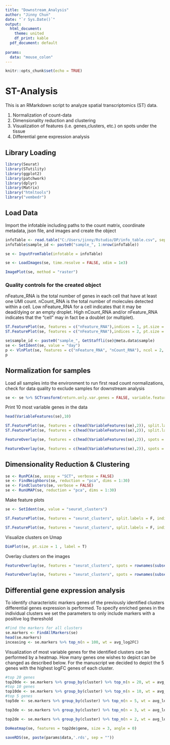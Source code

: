 ---
title: "Downstream_Analysis"
author: "Jinny Chun"
date: "`r Sys.Date()`"
output:
  html_document:
    theme: united
    df_print: kable
  pdf_document: default
  
params: 
  data: "mouse_colon"
---


```{r setup, include=FALSE}
knitr::opts_chunk$set(echo = TRUE)
```


# ST-Analysis

This is an RMarkdown script to analyze spatial transcriptomics (ST) data.

1. Normalization of count-data 
2. Dimensionality reduction and clustering
3. Visualization of features (i.e. genes,clusters, etc.) on spots under the tissue 
4. Differential gene expression analysis

## Library Loading

```{r, load required packages,warning = FALSE, results='hide'}
library(Seurat)
library(STutility)
library(ggplot2)
library(patchwork)
library(dplyr)
library(Matrix)
library("htmltools")
library("vembedr")
```


## Load Data

Import the infotable including paths to the count matrix, coordinate metadata, json file, and images and create the object

```{r load data}
infoTable <- read.table("C:/Users/jinny/Rstudio/DP/info_table.csv", sep=";", header=T, stringsAsFactors = F)
infoTable$sample_id <- paste0("sample_", 1:nrow(infoTable))
```

```{r create_seurat}

se <- InputFromTable(infotable = infoTable)
```

```{r loadimages}

se <- LoadImages(se, time.resolve = FALSE, xdim = 1e3)

```

```{r plot_images, fig.width=12, fig.height=6, out.width="100%"}
ImagePlot(se, method = "raster")
```


### Quality controls for the created object

nFeature_RNA is the total number of genes in each cell that have at least one UMI count. nCount_RNA is the total number of molecules detected within a cell. Low nFeature_RNA for a cell indicates that it may be dead/dying or an empty droplet. High nCount_RNA and/or nFeature_RNA indicates that the "cell" may in fact be a doublet (or multiplet). 

```{r plot_features, fig.width=7, fig.height=7}
ST.FeaturePlot(se, features = c("nFeature_RNA"),indices = 1, pt.size = 2.5)
ST.FeaturePlot(se, features = c("nFeature_RNA"),indices = 2, pt.size = 2.5)
```

```{r qc_violin, fig.width=8, fig.height=6}

se$sample_id <- paste0("sample_", GetStaffli(se)@meta.data$sample)
se <- SetIdent(se, value = "day")
p <- VlnPlot(se, features = c("nFeature_RNA", "nCount_RNA"), ncol = 2, pt.size = 0.5)
p

```

## Normalization for samples
Load all samples into the environment to run first read count normalizations,  
check for data quality to exclude samples for downstream analysis


```{r analysis_wf}

se <- se %>% SCTransform(return.only.var.genes = FALSE, variable.features.n = NULL, variable.features.rv.th = 1.1)

```


Print 10 most variable genes in the data

```{r, variable genes}
head(VariableFeatures(se),10)
```

```{r, spatial plot with variable gene expression}
ST.FeaturePlot(se, features = c(head(VariableFeatures(se),2)), split.labels = F, indices = 1,pt.size = 2.5)
ST.FeaturePlot(se, features = c(head(VariableFeatures(se),2)), split.labels = F, indices = 2,pt.size = 2.5)
```

```{r, sptial plot with sample images}
FeatureOverlay(se, features = c(head(VariableFeatures(se),2)), spots = rownames(subset(se[[]])),sampleids = 1, pt.alpha = 0.8, pt.size = 2.5)

FeatureOverlay(se, features = c(head(VariableFeatures(se),2)), spots = rownames(subset(se[[]])),sampleids = 2, pt.alpha = 0.8, pt.size = 2.5)
```


## Dimensionality Reduction & Clustering

```{r dim.cluster}
se <- RunPCA(se, assay = "SCT", verbose = FALSE)
se <- FindNeighbors(se, reduction = "pca", dims = 1:30)
se <- FindClusters(se, verbose = FALSE)
se <- RunUMAP(se, reduction = "pca", dims = 1:30)
```



Make feature plots

```{r, feature plots}
se <- SetIdent(se, value = "seurat_clusters")

ST.FeaturePlot(se, features = "seurat_clusters", split.labels = F, indices = 1,pt.size = 2.5)

ST.FeaturePlot(se, features = "seurat_clusters", split.labels = F, indices = 2,pt.size = 2.5)

```

Visualize clusters on Umap
 
```{r Umap}
DimPlot(se, pt.size = 1 , label = T)
```

Overlay clusters on the images

```{r, spatial plots with slide images}

FeatureOverlay(se, features = "seurat_clusters", spots = rownames(subset(se[[]])),sampleids = 1, pt.alpha = 0.8, pt.size = 3.2)

FeatureOverlay(se, features = "seurat_clusters", spots = rownames(subset(se[[]])),sampleids = 2, pt.alpha = 0.8, pt.size = 3.5)
```

## Differential gene expression analysis

To identify characteristic markers genes of the previously identified clusters differential genes expression is performed. To specify enriched genes in the individual clusters we set the parameters to only include markers with a positive log thereshold


```{r, find all markers}
#Find the markers for all clusters
se.markers <- FindAllMarkers(se)  
head(se.markers)
inceasing <- se.markers %>% top_n(n = 100, wt = avg_log2FC)
```

Visualization of most variable genes for the identified clusters can be performed by a heatmap. How many genes one wishes to depict can be changed as described below. For the manuscript we decided to depict the 5 genes with the highest logFC genes of each cluster.

```{r, heatmap}

#top 20 genes
top20de <- se.markers %>% group_by(cluster) %>% top_n(n = 20, wt = avg_log2FC)
#top 10 genes
top10de <- se.markers %>% group_by(cluster) %>% top_n(n = 10, wt = avg_log2FC)
#top 5 genes
top5de <- se.markers %>% group_by(cluster) %>% top_n(n = 5, wt = avg_log2FC)

top3de <- se.markers %>% group_by(cluster) %>% top_n(n = 3, wt = avg_log2FC)

top2de <- se.markers %>% group_by(cluster) %>% top_n(n = 2, wt = avg_log2FC)

DoHeatmap(se, features = top2de$gene, size = 3, angle = 0)

```

```{r, save rds file}
saveRDS(se, paste(params$data,'.rds', sep = ""))
```


